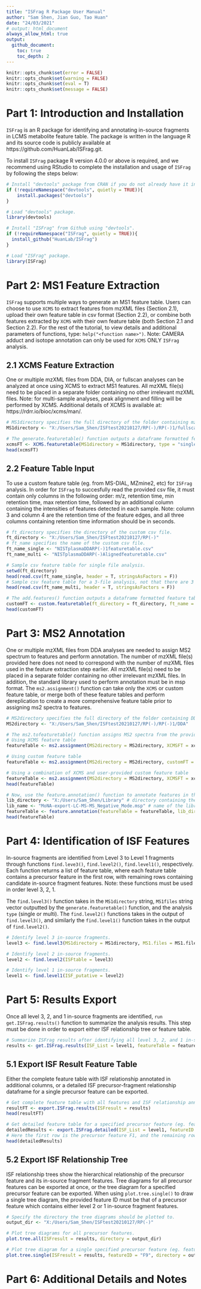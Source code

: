 ---
title: "ISFrag R Package User Manual"
author: "Sam Shen, Jian Guo, Tao Huan"
date: "24/03/2021"
# output: html_document
always_allow_html: true
output:
  github_document:
    toc: true
    toc_depth: 2
---

```{r setup, include=FALSE}
knitr::opts_chunk$set(error = FALSE)
knitr::opts_chunk$set(warning = FALSE)
knitr::opts_chunk$set(eval = T)
knitr::opts_chunk$set(message = FALSE)
```

# Part 1: Introduction and Installation
`ISFrag` is an R package for identifying and annotating in-source fragments in LCMS metabolite feature table.
The package is written in the language R and its source code is publicly available at https://github.com/HuanLab/ISFrag.git.

To install `ISFrag` package R version 4.0.0 or above is required, and we recommend using RStudio to complete the installation and usage of `ISFrag` by following the steps below:
```{r}
# Install "devtools" package from CRAN if you do not already have it installed.
if (!requireNamespace("devtools", quietly = TRUE)){
    install.packages("devtools")
}

# Load "devtools" package.
library(devtools)

# Install "ISFrag" from Github using "devtools".
if (!requireNamespace("ISFrag", quietly = TRUE)){
  install_github("HuanLab/ISFrag")
}

# Load "ISFrag" package.
library(ISFrag)
```

# Part 2: MS1 Feature Extraction
`ISFrag` supports multiple ways to generate an MS1 feature table. Users can choose to use `XCMS` to extract features from mzXML files (Section 2.1), upload their own feature table in csv format (Section 2.2), or combine both features extracted by `XCMS` with their own feature table (both Section 2.1 and Section 2.2). For the rest of the tutorial, to view details and additional parameters of functions, type: `help("<function name>")`. Note: CAMERA adduct and isotope annotation can only be used for `XCMS` ONLY `ISFrag` analysis.

## 2.1 XCMS Feature Extraction
One or multiple mzXML files from DDA, DIA, or fullscan analyses can be analyzed at once using XCMS to extract MS1 features. All mzXML file(s) need to be placed in a separate folder containing no other irrelevant mzXML files. Note: for multi-sample analyses, peak alignment and filling will be performed by XCMS. Additional details of XCMS is available at: https://rdrr.io/bioc/xcms/man/.
```{r}
# MS1directory specifies the full directory of the folder containing mzXML file(s).
MS1directory <- "X:/Users/Sam_Shen/ISFtest20210127/RP(-)/RP(-)1/fullscan"

# The generate.featuretable() function outputs a dataframe formatted feature table as well as an MSnbase object.
xcmsFT <- XCMS.featuretable(MS1directory = MS1directory, type = "single", peakwidth = c(5,20))
head(xcmsFT)
```

## 2.2 Feature Table Input
To use a custom feature table (eg. from MS-DIAL, MZmine2, etc) for `ISFrag` analysis. In order for `ISFrag` to succesfully read the provided csv file, it must contain only columns in the following order: m/z, retention time, min retention time, max retention time, followed by an additional column containing the intensities of features detected in each sample. Note: column 3 and column 4 are the retention time of the feature edges, and all three columns containing retention time information should be in seconds.
```{r}
# ft_directory specifies the directory of the custom csv file.
ft_directory <- "X:/Users/Sam_Shen/ISFtest20210127/RP(-)"
# ft_name specifies the name of the custom csv file.
ft_name_single <- "NISTplasmaDDARP(-)1featuretable.csv"
ft_name_multi <- "NISTplasmaDDARP(-)Alignedfeaturetable.csv"

# Sample csv feature table for single file analysis.
setwd(ft_directory)
head(read.csv(ft_name_single, header = T, stringsAsFactors = F))
# Sample csv feature table for a 3-file analysis, not that there are 3 columns containing feature intensity from each sample.
head(read.csv(ft_name_multi, header = T, stringsAsFactors = F))

# The add.features() function outputs a dataframe formatted feature table containing
customFT <- custom.featuretable(ft_directory = ft_directory, ft_name = ft_name_single)
head(customFT)
```

# Part 3: MS2 Annotation
One or multiple mzXML files from DDA analyses are needed to assign MS2 spectrum to features and perform annotation. The number of mzXML file(s) provided here does not need to correspond with the number of mzXML files used in the feature extraction step earlier. All mzXML file(s) need to be placed in a separate folder containing no other irrelevant mzXML files. In addition, the standard library used to perform annotation must be in msp format. The `ms2.assignment()` function can take only the `XCMS` or custom feature table, or merge both of these feature tables and perform dereplication to create a more comprehensive feature table prior to assigning ms2 spectra to features.
```{r}
# MS2directory specifies the full directory of the folder containing DDA mzXML file(s).
MS2directory <- "X:/Users/Sam_Shen/ISFtest20210127/RP(-)/RP(-)1/DDA"

# The ms2.tofeaturetable() function assigns MS2 spectra from the provided DDA files to the MS1 feature table. It returns a new feature table with additional columns containing MS2 fragment information.
# Using XCMS feature table
featureTable <- ms2.assignment(MS2directory = MS2directory, XCMSFT = xcmsFT)

# Using custom feature table
featureTable <- ms2.assignment(MS2directory = MS2directory, customFT = customFT)

# Using a combination of XCMS and user-provided custom feature table
featureTable <- ms2.assignment(MS2directory = MS2directory, XCMSFT = xcmsFT, customFT = customFT)
head(featureTable)

# Now, use the feature.annotation() function to annotate features in the feature table against a standard database in msp format.This functions returns a feature table containing additional columns with annotation information.
lib_directory <- "X:/Users/Sam_Shen/Library" # directory containing the library file
lib_name <- "MoNA-export-LC-MS-MS_Negative_Mode.msp" # name of the library file
featureTable <- feature.annotation(featureTable = featureTable, lib_directory = lib_directory, lib_name = lib_name, dp = 0.1)
head(featureTable)
```

# Part 4: Identification of ISF Features
In-source fragments are identified from Level 3 to Level 1 fragments through functions `find.leve3()`, `find.level2()`, `find.level1()`, respectively. Each function returns a list of feature table, where each feature table contains a precursor feature in the first row, with remaining rows containing candidate in-source fragment features. Note: these functions must be used in order level 3, 2, 1.

The `find.level3()` function takes in the `MS1directory` string, `MS1files` string vector outputted  by the `generate.featuretable()` function, and the analysis `type` (single or multi). The `find.level2()` functions takes in the output of `find.level3()`, and similarly the `find.level1()` function takes in the output of `find.level2()`.
```{r}
# Identify level 3 in-source fragments.
level3 <- find.level3(MS1directory = MS1directory, MS1.files = MS1.files, featureTable = featureTable, type = "single")

# Identify level 2 in-source fragments.
level2 <- find.level2(ISFtable = level3)

# Identify level 1 in-source fragments.
level1 <- find.level1(ISF_putative = level2)
```

# Part 5: Results Export
Once all level 3, 2, and 1 in-source fragments are identified, `run get.ISFrag.results()` function to summarize the analysis results. This step must be done in order to export either ISF relationship tree or feature table.
```{r}
# Summarize ISFrag results after identifying all level 3, 2, and 1 in-source fragments.
results <- get.ISFrag.results(ISF_List = level1, featureTable = featureTable)
```

## 5.1 Export ISF Result Feature Table
Either the complete feature table with ISF relationship annotated in additional columns, or a detailed ISF precursor-fragment relationship dataframe for a single precursor feature can be exported.
```{r}
# Get complete feature table with all features and ISF relationship annotations.
resultFT <- export.ISFrag.results(ISFresult = results)
head(resultFT)

# Get detailed feature table for a specified precursor feature (eg. feature F1).
detailedResults <- export.ISFrag.detailed(ISF_List = level1, featureID = "F1")
# Here the first row is the precursor feature F1, and the remaining rows are its in-source fragment features.
head(detailedResults)
```

## 5.2 Export ISF Relationship Tree
ISF relationship trees show the hierarchical relationship of the precursor feature and its in-source fragment features. Tree diagrams for all precursor features can be exported at once, or the tree diagram for a specified precursor feature can be exported. When using `plot.tree.single()` to draw a single tree diagram, the provided feature ID must be that of a precursor feature which contains either level 2 or 1 in-source fragment features.
```{r, eval=FALSE}
# Specify the directory the tree diagrams should be plotted to.
output_dir <- "X:/Users/Sam_Shen/ISFtest20210127/RP(-)"

# Plot tree diagrams for all precursor features.
plot.tree.all(ISFresult = results, directory = output_dir)

# Plot tree diagram for a single specified precursor feature (eg. feature F9).
plot.tree.single(ISFresult = results, featureID = "F9", directory = output_dir)
```

# Part 6: Additional Details and Notes
